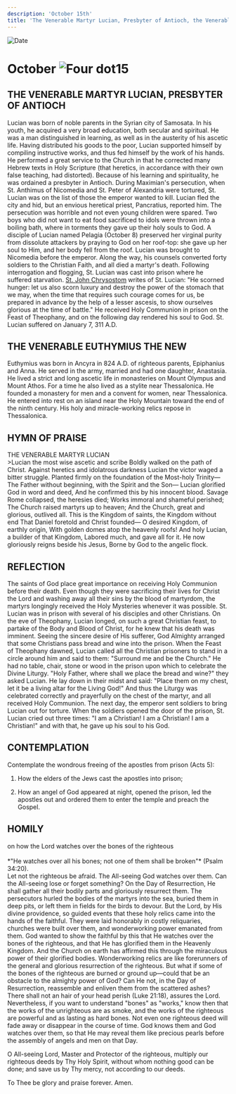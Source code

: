 ```yaml
---
description: 'October 15th'
title: 'The Venerable Martyr Lucian, Presbyter of Antioch, the Venerable Euthymius the New'
---
```


<RunningHead />
<Image src="/title-imprint.png" height={68} width={50} alt="Date" className="title-imprint"/>

# <div id="date">October <Image className="four-dot" src="/four-dot.png" height={15} width={15} alt="Four dot" />15</div>

## THE VENERABLE MARTYR LUCIAN, PRESBYTER OF ANTIOCH

Lucian was born of noble parents in the Syrian city of Samosata. In his youth, he acquired a very broad education, both secular and spiritual. He was a man distinguished in learning, as well as in the austerity of his ascetic life. Having distributed his goods to the poor, Lucian supported himself by compiling instructive works, and thus fed himself by the work of his hands. He performed a great service to the Church in that he corrected many Hebrew texts in Holy Scripture (that heretics, in accordance with their own false teaching, had distorted). Because of his learning and spirituality, he was ordained a presbyter in Antioch. During Maximian's persecution, when St. Anthimus of Nicomedia and St. Peter of Alexandria were tortured, St. Lucian was on the list of those the emperor wanted to kill. Lucian fled the city and hid, but an envious heretical priest, Pancratius, reported him. The persecution was horrible and not even young children were spared. Two boys who did not want to eat food sacrificed to idols were thrown into a boiling bath, where in torments they gave up their holy souls to God. A disciple of Lucian named Pelagia (October 8) preserved her virginal purity from dissolute attackers by praying to God on her roof-top: she gave up her soul to Him, and her body fell from the roof. Lucian was brought to Nicomedia before the emperor. Along the way, his counsels converted forty soldiers to the Christian Faith, and all died a martyr's death. Following interrogation and flogging, St. Lucian was cast into prison where he suffered starvation. [St. John Chrysostom](/november/13th) writes of St. Lucian: "He scorned hunger: let us also scorn luxury and destroy the power of the stomach that we may, when the time that requires such courage comes for us, be prepared in advance by the help of a lesser ascesis, to show ourselves glorious at the time of battle." He received Holy Communion in prison on the Feast of Theophany, and on the following day rendered his soul to God. St. Lucian suffered on January 7, 311 A.D.

## THE VENERABLE EUTHYMIUS THE NEW

Euthymius was born in Ancyra in 824 A.D. of righteous parents, Epiphanius and Anna. He served in the army, married and had one daughter, Anastasia. He lived a strict and long ascetic life in monasteries on Mount Olympus and Mount Athos. For a time he also lived as a stylite near Thessalonica. He founded a monastery for men and a convent for women, near Thessalonica. He entered into rest on an island near the Holy Mountain toward the end of the ninth century. His holy and miracle-working relics repose in Thessalonica.


## HYMN OF PRAISE
<div style={{textAlign:'center', color:'crimson', fontWeight:'bold'}}>
THE VENERABLE MARTYR LUCIAN
</div>
>Lucian the most wise ascetic and scribe  
Boldly walked on the path of Christ.  
Against heretics and idolatrous darkness  
Lucian the victor waged a bitter struggle.  
Planted firmly on the foundation of the Most-holy Trinity—  
The Father without beginning, with the Spirit and the Son—  
Lucian glorified God in word and deed,  
And he confirmed this by his innocent blood.  
Savage Rome collapsed, the heresies died;  
Works immoral and shameful perished;  
The Church raised martyrs up to heaven;  
And the Church, great and glorious, outlived all.  
This is the Kingdom of saints, the Kingdom without end  
That Daniel foretold and Christ founded—  
O desired Kingdom, of earthly origin,  
With golden domes atop the heavenly roofs!  
And holy Lucian, a builder of that Kingdom,  
Labored much, and gave all for it.  
He now gloriously reigns beside his Jesus,  
Borne by God to the angelic flock.  


## REFLECTION

The saints of God place great importance on receiving Holy Communion before their death. Even though they were sacrificing their lives for Christ the Lord and washing away all their sins by the blood of martyrdom, the martyrs longingly received the Holy Mysteries whenever it was possible. St. Lucian was in prison with several of his disciples and other Christians. On the eve of Theophany, Lucian longed, on such a great Christian feast, to partake of the Body and Blood of Christ, for he knew that his death was imminent. Seeing the sincere desire of His sufferer, God Almighty arranged that some Christians pass bread and wine into the prison. When the Feast of Theophany dawned, Lucian called all the Christian prisoners to stand in a circle around him and said to them: "Surround me and be the Church." He had no table, chair, stone or wood in the prison upon which to celebrate the Divine Liturgy. "Holy Father, where shall we place the bread and wine?" they asked Lucian. He lay down in their midst and said: "Place them on my chest, let it be a living altar for the Living God!" And thus the Liturgy was celebrated correctly and prayerfully on the chest of the martyr, and all received Holy Communion. The next day, the emperor sent soldiers to bring Lucian out for torture. When the soldiers opened the door of the prison, St. Lucian cried out three times: "I am a Christian! I am a Christian! I am a Christian!" and with that, he gave up his soul to his God.


## CONTEMPLATION
Contemplate the wondrous freeing of the apostles from prison (Acts 5):

1. How the elders of the Jews cast the apostles into prison;

2. How an angel of God appeared at night, opened the prison, led the apostles out and ordered them to enter the temple and preach the Gospel.


## HOMILY
<div style={{textAlign:'center', color:'crimson', fontWeight:'bold'}}>
on how the Lord watches over the bones of the righteous
</div>
<br />
<div style={{textAlign:'right'}}>
*"He watches over all his bones; not one of them shall be broken"* (Psalm 34:20).
</div>
Let not the righteous be afraid. The All-seeing God watches over them. Can the All-seeing lose or forget something? On the Day of Resurrection, He shall gather all their bodily parts and gloriously resurrect them. The persecutors hurled the bodies of the martyrs into the sea, buried them in deep pits, or left them in fields for the birds to devour. But the Lord, by His divine providence, so guided events that these holy relics came into the hands of the faithful. They were laid honorably in costly reliquaries, churches were built over them, and wonderworking power emanated from them. God wanted to show the faithful by this that He watches over the bones of the righteous, and that He has glorified them in the Heavenly Kingdom. And the Church on earth has affirmed this through the miraculous power of their glorified bodies. Wonderworking relics are like forerunners of the general and glorious resurrection of the righteous. But what if some of the bones of the righteous are burned or ground up—could that be an obstacle to the almighty power of God? Can He not, in the Day of Resurrection, reassemble and enliven them from the scattered ashes? There shall not an hair of your head perish (Luke 21:18), assures the Lord. Nevertheless, if you want to understand "bones" as "works," know then that the works of the unrighteous are as smoke, and the works of the righteous are powerful and as lasting as hard bones. Not even one righteous deed will fade away or disappear in the course of time. God knows them and God watches over them, so that He may reveal them like precious pearls before the assembly of angels and men on that Day.

O All-seeing Lord, Master and Protector of the righteous, multiply our righteous deeds by Thy Holy Spirit, without whom nothing good can be done; and save us by Thy mercy, not according to our deeds. 

To Thee be glory and praise forever. Amen.


